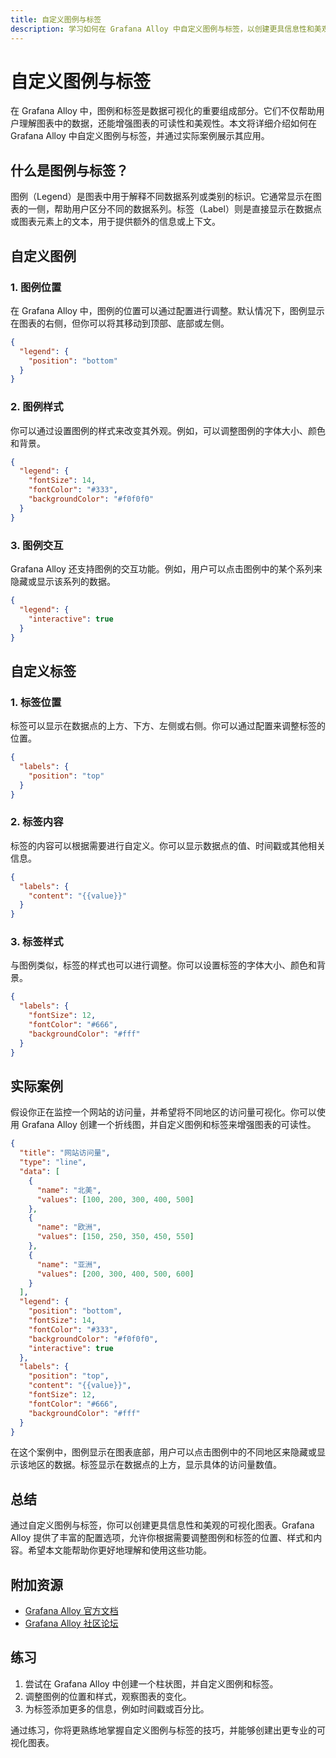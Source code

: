 ```yaml
---
title: 自定义图例与标签
description: 学习如何在 Grafana Alloy 中自定义图例与标签，以创建更具信息性和美观的可视化图表。
---
```


# 自定义图例与标签

在 Grafana Alloy 中，图例和标签是数据可视化的重要组成部分。它们不仅帮助用户理解图表中的数据，还能增强图表的可读性和美观性。本文将详细介绍如何在 Grafana Alloy 中自定义图例与标签，并通过实际案例展示其应用。

## 什么是图例与标签？

图例（Legend）是图表中用于解释不同数据系列或类别的标识。它通常显示在图表的一侧，帮助用户区分不同的数据系列。标签（Label）则是直接显示在数据点或图表元素上的文本，用于提供额外的信息或上下文。

## 自定义图例

### 1. 图例位置

在 Grafana Alloy 中，图例的位置可以通过配置进行调整。默认情况下，图例显示在图表的右侧，但你可以将其移动到顶部、底部或左侧。

```json
{
  "legend": {
    "position": "bottom"
  }
}
```

### 2. 图例样式

你可以通过设置图例的样式来改变其外观。例如，可以调整图例的字体大小、颜色和背景。

```json
{
  "legend": {
    "fontSize": 14,
    "fontColor": "#333",
    "backgroundColor": "#f0f0f0"
  }
}
```

### 3. 图例交互

Grafana Alloy 还支持图例的交互功能。例如，用户可以点击图例中的某个系列来隐藏或显示该系列的数据。

```json
{
  "legend": {
    "interactive": true
  }
}
```

## 自定义标签

### 1. 标签位置

标签可以显示在数据点的上方、下方、左侧或右侧。你可以通过配置来调整标签的位置。

```json
{
  "labels": {
    "position": "top"
  }
}
```

### 2. 标签内容

标签的内容可以根据需要进行自定义。你可以显示数据点的值、时间戳或其他相关信息。

```json
{
  "labels": {
    "content": "{{value}}"
  }
}
```

### 3. 标签样式

与图例类似，标签的样式也可以进行调整。你可以设置标签的字体大小、颜色和背景。

```json
{
  "labels": {
    "fontSize": 12,
    "fontColor": "#666",
    "backgroundColor": "#fff"
  }
}
```

## 实际案例

假设你正在监控一个网站的访问量，并希望将不同地区的访问量可视化。你可以使用 Grafana Alloy 创建一个折线图，并自定义图例和标签来增强图表的可读性。

```json
{
  "title": "网站访问量",
  "type": "line",
  "data": [
    {
      "name": "北美",
      "values": [100, 200, 300, 400, 500]
    },
    {
      "name": "欧洲",
      "values": [150, 250, 350, 450, 550]
    },
    {
      "name": "亚洲",
      "values": [200, 300, 400, 500, 600]
    }
  ],
  "legend": {
    "position": "bottom",
    "fontSize": 14,
    "fontColor": "#333",
    "backgroundColor": "#f0f0f0",
    "interactive": true
  },
  "labels": {
    "position": "top",
    "content": "{{value}}",
    "fontSize": 12,
    "fontColor": "#666",
    "backgroundColor": "#fff"
  }
}
```

在这个案例中，图例显示在图表底部，用户可以点击图例中的不同地区来隐藏或显示该地区的数据。标签显示在数据点的上方，显示具体的访问量数值。

## 总结

通过自定义图例与标签，你可以创建更具信息性和美观的可视化图表。Grafana Alloy 提供了丰富的配置选项，允许你根据需要调整图例和标签的位置、样式和内容。希望本文能帮助你更好地理解和使用这些功能。

## 附加资源

- [Grafana Alloy 官方文档](https://grafana.com/docs/alloy/)
- [Grafana Alloy 社区论坛](https://community.grafana.com/c/alloy/10)

## 练习

1. 尝试在 Grafana Alloy 中创建一个柱状图，并自定义图例和标签。
2. 调整图例的位置和样式，观察图表的变化。
3. 为标签添加更多的信息，例如时间戳或百分比。

通过练习，你将更熟练地掌握自定义图例与标签的技巧，并能够创建出更专业的可视化图表。